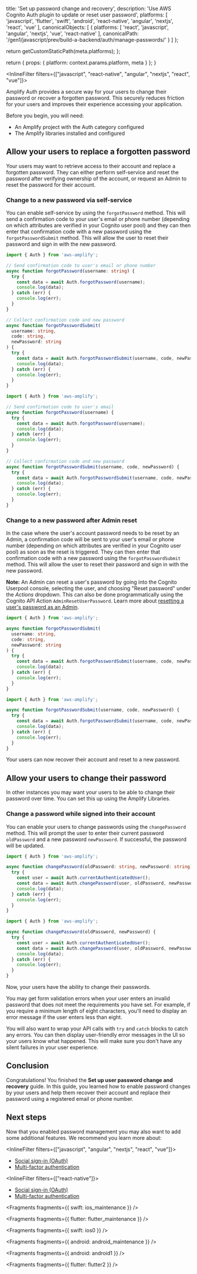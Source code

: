 
  title: 'Set up password change and recovery',
  description: 'Use AWS Cognito Auth plugin to update or reset user password',
  platforms: [
    'javascript',
    'flutter',
    'swift',
    'android',
    'react-native',
    'angular',
    'nextjs',
    'react',
    'vue'
  ],
  canonicalObjects: [
    {
      platforms: [
        'react',
        'javascript',
        'angular',
        'nextjs',
        'vue',
        'react-native'
      ],
      canonicalPath: '/gen1/javascript/prev/build-a-backend/auth/manage-passwords/'
    }
  ]
};

  return getCustomStaticPath(meta.platforms);
};

  return {
    props: {
      platform: context.params.platform,
      meta
    }
  };
}

<InlineFilter filters={["javascript",  "react-native", "angular", "nextjs", "react", "vue"]}>

Amplify Auth provides a secure way for your users to change their password or recover a forgotten password. This securely reduces friction for your users and improves their experience accessing your application.

Before you begin, you will need:

- An Amplify project with the Auth category configured
- The Amplify libraries installed and configured

## Allow your users to replace a forgotten password

Your users may want to retrieve access to their account and replace a forgotten password. They can either perform self-service and reset the password after verifying ownership of the account, or request an Admin to reset the password for their account.

### Change to a new password via self-service

You can enable self-service by using the `forgotPassword` method. This will send a confirmation code to your user's email or phone number (depending on which attributes are verified in your Cognito user pool) and they can then enter that confirmation code with a new password using the `forgotPasswordSubmit` method. This will allow the user to reset their password and sign in with the new password.

<BlockSwitcher>
<Block name="TypeScript">

```ts
import { Auth } from 'aws-amplify';

// Send confirmation code to user's email or phone number
async function forgotPassword(username: string) {
  try {
    const data = await Auth.forgotPassword(username);
    console.log(data);
  } catch (err) {
    console.log(err);
  }
}

// Collect confirmation code and new password
async function forgotPasswordSubmit(
  username: string,
  code: string,
  newPassword: string
) {
  try {
    const data = await Auth.forgotPasswordSubmit(username, code, newPassword);
    console.log(data);
  } catch (err) {
    console.log(err);
  }
}
```

</Block>
<Block name="JavaScript">

```javascript
import { Auth } from 'aws-amplify';

// Send confirmation code to user's email
async function forgotPassword(username) {
  try {
    const data = await Auth.forgotPassword(username);
    console.log(data);
  } catch (err) {
    console.log(err);
  }
}

// Collect confirmation code and new password
async function forgotPasswordSubmit(username, code, newPassword) {
  try {
    const data = await Auth.forgotPasswordSubmit(username, code, newPassword);
    console.log(data);
  } catch (err) {
    console.log(err);
  }
}
```

</Block>
</BlockSwitcher>

### Change to a new password after Admin reset

In the case where the user's account password needs to be reset by an Admin, a confirmation code will be sent to your user's email or phone number (depending on which attributes are verified in your Cognito user pool) as soon as the reset is triggered. They can then enter that confirmation code with a new password using the `forgotPasswordSubmit` method. This will allow the user to reset their password and sign in with the new password.

<Callout>

**Note:** An Admin can reset a user's password by going into the Cognito Userpool console, selecting the user, and choosing "Reset password" under the _Actions_ dropdown. This can also be done programmatically using the Cognito API Action `AdminResetUserPassword`. Learn more about [resetting a user's password as an Admin](https://docs.aws.amazon.com/cognito-user-identity-pools/latest/APIReference/API_AdminResetUserPassword.html).

</Callout>

<BlockSwitcher>
<Block name="TypeScript">

```ts
import { Auth } from 'aws-amplify';

async function forgotPasswordSubmit(
  username: string,
  code: string,
  newPassword: string
) {
  try {
    const data = await Auth.forgotPasswordSubmit(username, code, newPassword);
    console.log(data);
  } catch (err) {
    console.log(err);
  }
}
```

</Block>
<Block name="JavaScript">

```js
import { Auth } from 'aws-amplify';

async function forgotPasswordSubmit(username, code, newPassword) {
  try {
    const data = await Auth.forgotPasswordSubmit(username, code, newPassword);
    console.log(data);
  } catch (err) {
    console.log(err);
  }
}
```

</Block>
</BlockSwitcher>

Your users can now recover their account and reset to a new password.

## Allow your users to change their password

In other instances you may want your users to be able to change their password over time. You can set this up using the Amplify Libraries.

### Change a password while signed into their account

You can enable your users to change passwords using the `changePassword` method. This will prompt the user to enter their current password `oldPassword` and a new password `newPassword`. If successful, the password will be updated.

<BlockSwitcher>
<Block name="TypeScript">

```ts
import { Auth } from 'aws-amplify';

async function changePassword(oldPassword: string, newPassword: string) {
  try {
    const user = await Auth.currentAuthenticatedUser();
    const data = await Auth.changePassword(user, oldPassword, newPassword);
    console.log(data);
  } catch (err) {
    console.log(err);
  }
}
```

</Block>
<Block name="JavaScript">

```javascript
import { Auth } from 'aws-amplify';

async function changePassword(oldPassword, newPassword) {
  try {
    const user = await Auth.currentAuthenticatedUser();
    const data = await Auth.changePassword(user, oldPassword, newPassword);
    console.log(data);
  } catch (err) {
    console.log(err);
  }
}
```

</Block>
</BlockSwitcher>

Now, your users have the ability to change their passwords.

<Accordion title='Troubleshooting validation errors' headingLevel='2' eyebrow='Troubleshooting'>

You may get form validation errors when your user enters an invalid password that does not meet the requirements you have set. For example, if you require a minimum length of eight characters, you'll need to display an error message if the user enters less than eight.

You will also want to wrap your API calls with `try` and `catch` blocks to catch any errors. You can then display user-friendly error messages in the UI so your users know what happened. This will make sure you don't have any silent failures in your user experience.

</Accordion>

## Conclusion

Congratulations! You finished the **Set up user password change and recovery** guide. In this guide, you learned how to enable password changes by your users and help them recover their account and replace their password using a registered email or phone number.

## Next steps

Now that you enabled password management you may also want to add some additional features. We recommend you learn more about:

<InlineFilter filters={["javascript", "angular", "nextjs", "react", "vue"]}>

- [Social sign-in (OAuth)](/[platform]/prev/build-a-backend/auth/add-social-provider/)
- [Multi-factor authentication](/[platform]/prev/build-a-backend/auth/manage-mfa/)

</InlineFilter>

<InlineFilter filters={["react-native"]}>

- [Social sign-in (OAuth)](/[platform]/prev/build-a-backend/auth/add-social-provider/)
- [Multi-factor authentication](/[platform]/prev/build-a-backend/auth/manage-mfa/)

</InlineFilter>

</InlineFilter>


<Fragments fragments={{ swift: ios_maintenance }} />


<Fragments fragments={{ flutter: flutter_maintenance }} />


<Fragments fragments={{ swift: ios0 }} />


<Fragments fragments={{ android: android_maintenance }} />


<Fragments fragments={{ android: android1 }} />


<Fragments fragments={{ flutter: flutter2 }} />
